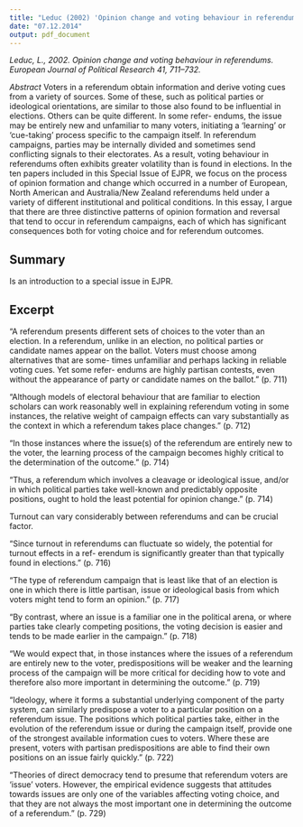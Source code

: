 ```yaml
---
title: "Leduc (2002) 'Opinion change and voting behaviour in referendums'"
date: "07.12.2014"
output: pdf_document
---
```


*Leduc, L., 2002. Opinion change and voting behaviour in referendums. European Journal of Political Research 41, 711–732.*

*Abstract*
  Voters in a referendum obtain information and derive voting cues from a variety
of sources. Some of these, such as political parties or ideological orientations, are similar to
those also found to be influential in elections. Others can be quite different. In some refer-
  endums, the issue may be entirely new and unfamiliar to many voters, initiating a ‘learning’
or ‘cue-taking’ process specific to the campaign itself. In referendum campaigns, parties may
be internally divided and sometimes send conflicting signals to their electorates. As a result,
voting behaviour in referendums often exhibits greater volatility than is found in elections.
In the ten papers included in this Special Issue of EJPR, we focus on the process of opinion
formation and change which occurred in a number of European, North American and
Australia/New Zealand referendums held under a variety of different institutional and
political conditions. In this essay, I argue that there are three distinctive patterns of opinion
formation and reversal that tend to occur in referendum campaigns, each of which has significant consequences both for voting choice and for referendum outcomes.

  
## Summary

Is an introduction to a special issue in EJPR.

## Excerpt

"A referendum presents different sets of choices to the voter than an election.
In a referendum, unlike in an election, no political parties or candidate names
appear on the ballot. Voters must choose among alternatives that are some-
times unfamiliar and perhaps lacking in reliable voting cues. Yet some refer-
endums are highly partisan contests, even without the appearance of party or
candidate names on the ballot." (p. 711)

"Although models of electoral behaviour that are familiar to election
scholars can work reasonably well in explaining referendum voting in some
instances, the relative weight of campaign effects can vary substantially as the
context in which a referendum takes place changes." (p. 712)

"In those instances where
the issue(s) of the referendum are entirely new to the voter, the learning
process of the campaign becomes highly critical to the determination of the
outcome." (p. 714)

"Thus, a referendum which involves a cleavage or ideological issue, and/or
in which political parties take well-known and predictably opposite positions,
ought to hold the least potential for opinion change." (p. 714)

Turnout can vary considerably between referendums and can be crucial factor.

"Since turnout in
referendums can fluctuate so widely, the potential for turnout effects in a ref-
erendum is significantly greater than that typically found in elections." (p. 716)

"The type of referendum campaign that is least like that of an election is
one in which there is little partisan, issue or ideological basis from which voters
might tend to form an opinion." (p. 717)

"By contrast, where an issue is a familiar one in the political arena, or where
parties take clearly competing positions, the voting decision is easier and
tends to be made earlier in the campaign." (p. 718)

"We would expect that, in those instances where the issues of a referendum are
entirely new to the voter, predispositions will be weaker and the learning
process of the campaign will be more critical for deciding how to vote and
therefore also more important in determining the outcome." (p. 719)

"Ideology, where it forms a substantial underlying component of
the party system, can similarly predispose a voter to a particular position on
a referendum issue. The positions which political parties take, either in the
evolution of the referendum issue or during the campaign itself, provide one
of the strongest available information cues to voters. Where these are present,
voters with partisan predispositions are able to find their own positions on
an issue fairly quickly." (p. 722)

"Theories of direct democracy tend to presume that referendum voters are
‘issue’ voters. However, the empirical evidence suggests that attitudes
towards issues are only one of the variables affecting voting choice, and that
they are not always the most important one in determining the outcome of a
referendum." (p. 729)